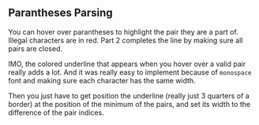 ## Parantheses Parsing
<Tutorial>
You can hover over parantheses to highlight the pair they are a part of. Illegal characters are in red. Part 2 completes the line by making sure all pairs are closed.
</Tutorial>

IMO, the colored underline that appears when you hover over a valid pair really adds a lot. And it was really easy to implement because of `monospace` font and making sure each character has the same width. 

Then you just have to get position the underline (really just 3 quarters of a border) at the position of the minimum of the pairs, and set its width to the difference of the pair indices.